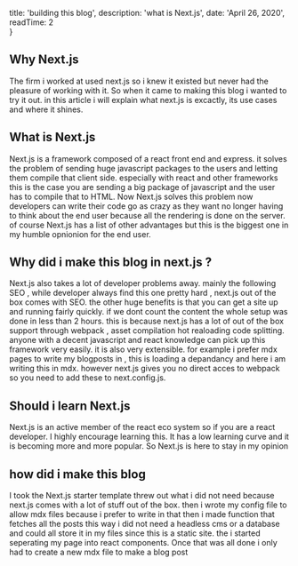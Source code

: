 
  title: 'building this blog',
  description: 'what is Next.js',
  date: 'April 26, 2020',
  readTime: 2  
}


## Why Next.js 

The firm i worked at used next.js so i knew it existed but never had the pleasure of working with it.
So when it came to making this blog i wanted to try it out.
in this article i will explain what next.js is excactly, its use cases and where it shines.

## What is Next.js
Next.js is a framework composed of a react front end and express.
it solves the problem of sending huge javascript packages to the users and letting them compile that client side.
especially with react and other frameworks this is the case you are sending a big package of javascript and the user has to compile that to HTML.
Now Next.js solves this problem
now developers can write their code go as crazy as they want no longer having to think about the end user because all the rendering is done on the server.
of course Next.js has a list of other advantages but this is the biggest one in my humble opnionion for the end user.
## Why did i make this blog in next.js ?
Next.js also takes a lot of developer problems away.
mainly the following
SEO , while developer always find this one pretty hard , next.js out of the box comes with SEO.
the other huge benefits is that you can get a site up and running fairly quickly.
if we dont count the content the whole setup was done in less than 2 hours.
this is because next.js has a lot of out of the box support through webpack , asset compilation hot realoading code splitting. anyone with a decent javascript and react knowledge can pick up this framework very easily.
it is also very extensible. for example i prefer mdx pages to write my blogposts in , this is loading a depandancy and here i am writing this in mdx.
however next.js gives you no direct acces to webpack so you need to add these to next.config.js.
## Should i learn Next.js
Next.js is an active member of the react eco system so if you are a react developer. 
I highly encourage learning this. 
It has a low learning curve and it is becoming more and more popular. So Next.js is here to stay in my opinion
## how did i make this blog
I took the Next.js starter template threw out what i did not need because next.js comes with a lot of stuff out of the box.
then i wrote my config file to allow mdx files because i prefer to write in that
then i made function that fetches all the posts this way i did not need a headless cms or a database and could all store it in my files since this is a static site.
the i started seperating my page into react components.
Once that was all done i only had to create a new mdx file to make a blog post